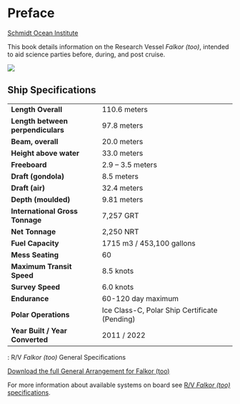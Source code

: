 # Preface {.unnumbered}

[Schmidt Ocean Institute](https://schmidtocean.org/)

This book details information on the Research Vessel *Falkor (too)*, intended to aid science parties before, during, and post cruise.

![](images/Falkor-too-spec-grey-2048x672.jpg)

## Ship Specifications

|                                   |                                               |
|-----------------------------|-------------------------------------------|
| **Length Overall**                | 110.6 meters                                  |
| **Length between perpendiculars** | 97.8 meters                                   |
| **Beam, overall**                 | 20.0 meters                                   |
| **Height above water**            | 33.0 meters                                   |
| **Freeboard**                     | 2.9 – 3.5 meters                              |
| **Draft (gondola)**               | 8.5 meters                                    |
| **Draft (air)**                   | 32.4 meters                                   |
| **Depth (moulded)**               | 9.81 meters                                   |
| **International Gross Tonnage**   | 7,257 GRT                                     |
| **Net Tonnage**                   | 2,250 NRT                                     |
| **Fuel Capacity**                 | 1715 m3 / 453,100 gallons                     |
| **Mess Seating**                  | 60                                            |
| **Maximum Transit Speed**         | 8.5 knots                                     |
| **Survey Speed**                  | 6.0 knots                                     |
| **Endurance**                     | 60-120 day maximum                            |
| **Polar Operations**              | Ice Class-C, Polar Ship Certificate (Pending) |
| **Year Built / Year Converted**   | 2011 / 2022                                   |

: R/V *Falkor (too)* General Specifications
<p><a href="./assets/FKt_general_arrangement.pdf" download>Download the full General Arrangement for Falkor (too)</a></p>

For more information about available systems on board see [R/V *Falkor (too)* specifications](https://schmidtocean.org/falkortoo_specifications/). 


